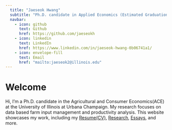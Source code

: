```yaml
---
  title: "Jaeseok Hwang"
  subtitle: "Ph.D. candidate in Applied Economics (Estimated Graduation in May 2025)"
  navbar:
    - icon: github
      text: Github
      href: https://github.com/jaeseokh
    - icon: linkedin
      text: LinkedIn
      href: https://www.linkedin.com/in/jaeseok-hwang-0b06741a1/
    - icon: envelope-fill
      text: Email
      href: "mailto:jaeseok2@illinois.edu"
---
```


# Welcome

Hi, I'm a Ph.D. candidate in the Agricultural and Consumer Economics(ACE) at the University of Illinois at Urbana Champaign. 
My research focuses on data based farm input management and productivity analysis. This website showcases my work, including my [Resume(CV)](Resume(CV).qmd), [Research](research/index.qmd), [Essays](essays/index.qmd), and more.
